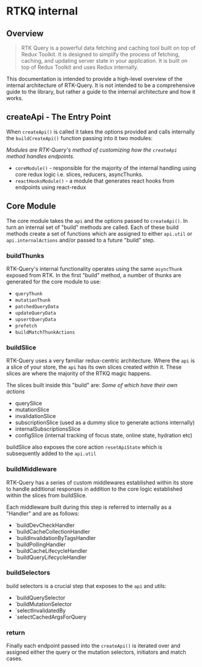 # RTKQ internal

## Overview

> RTK Query is a powerful data fetching and caching tool built on top of Redux Toolkit. It is designed to simplify the process of fetching, caching, and updating server state in your application. It is built on top of Redux Toolkit and uses Redux internally.

This documentation is intended to provide a high-level overview of the internal architecture of RTK-Query. It is not intended to be a comprehensive guide to the library, but rather a guide to the internal architecture and how it works.

## createApi - The Entry Point
When `createApi()` is called it takes the options provided and calls internally the `buildCreateApi()` function passing into it two modules:

*Modules are RTK-Query's method of customizing how the `createApi` method handles endpoints.*

- `coreModule()` - responsible for the majority of the internal handling using core redux logic i.e. slices, reducers, asyncThunks.
- `reactHooksModule()` - a module that generates react hooks from endpoints using react-redux

## Core Module

The core module takes the `api` and the options passed to `createApi()`. In turn an internal set of "build" methods are called. Each of these build methods create a set of functions which are assigned to either `api.util` or `api.internalActions` and/or passed to a future "build" step.

### buildThunks
RTK-Query's internal functionality operates using the same `asyncThunk` exposed from RTK. In the first "build" method, a number of thunks are generated for the core module to use:

- `queryThunk`
- `mutationThunk`
- `patchedQueryData`
- `updateQueryData`
- `upsertQueryData`
- `prefetch`
- `buildMatchThunkActions`

### buildSlice
RTK-Query uses a very familiar redux-centric architecture. Where the `api` is a slice of your store, the `api` has its own slices created within it. These slices are where the majority of the RTKQ magic happens.

The slices built inside this "build" are:
*Some of which have their own actions*
- querySlice
- mutationSlice
- invalidationSlice
- subscriptionSlice (used as a dummy slice to generate actions internally)
- internalSubscriptionsSlice
- configSlice (internal tracking of focus state, online state, hydration etc)

buildSlice also exposes the core action `resetApiState` which is subsequently added to the `api.util`

### buildMiddleware
RTK-Query has a series of custom middlewares established within its store to handle additional responses in addition to the core logic established within the slices from buildSlice.

Each middleware built during this step is referred to internally as a "Handler" and are as follows:

- `buildDevCheckHandler
- `buildCacheCollectionHandler
- `buildInvalidationByTagsHandler
- `buildPollingHandler
- `buildCacheLifecycleHandler
- `buildQueryLifecycleHandler

### buildSelectors
build selectors is a crucial step that exposes to the `api` and utils:

- `buildQuerySelector
- `buildMutationSelector
- `selectInvalidatedBy
- `selectCachedArgsForQuery

### return
Finally each endpoint passed into the `createApi()` is iterated over and assigned either the query or the mutation selectors, initiators and match cases.
